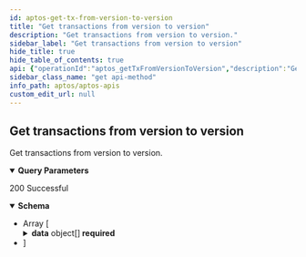 ```yaml
---
id: aptos-get-tx-from-version-to-version
title: "Get transactions from version to version"
description: "Get transactions from version to version."
sidebar_label: "Get transactions from version to version"
hide_title: true
hide_table_of_contents: true
api: {"operationId":"aptos_getTxFromVersionToVersion","description":"Get transactions from version to version.","parameters":[{"name":"from_version","required":true,"in":"query","description":"The minimum version number","example":999,"schema":{"type":"number"}},{"name":"to_version","required":true,"in":"query","description":"The maximum version number","example":1000,"schema":{"type":"number"}},{"name":"limit","required":false,"in":"query","description":"Number of item displayed per page, default: 10","schema":{"type":"number"}},{"name":"offset","required":false,"in":"query","description":"Number of skipped item, default: 0","schema":{"type":"number"}}],"responses":{"200":{"description":"200 Successful","content":{"application/json":{"schema":{"type":"array","items":{"type":"object","properties":{"data":{"description":"Array of documents","type":"array","items":{"type":"object","properties":{"blockHeight":{"type":"number","example":1,"description":"blockHeight"},"blockTime":{"format":"date-time","type":"string","example":"2023-06-14 14:14:42.380","description":"blockTime"},"timestamp":{"type":"number","example":1,"description":"timestamp"},"version":{"type":"number","example":1,"description":"version"},"type":{"type":"string","example":"block_metadata_transaction","description":"type"},"hash":{"type":"string","example":"0xbf3d139d0bbe68f1db6d393b135c2ed12ab5ec1635f08b26994180d1e6434dd1","description":"hash"},"sender":{"type":"string","example":"0xe0a2Bd4258D2768837BAa26A28fE71Dc079f84c7","description":"sender"},"sentTo":{"type":"string","example":"0x8b24Eb4E6aAe906058242D83e51fB077370c4720","description":"sentTo"},"function":{"type":"string","example":"function","description":"function"},"amount":{"type":"number","example":1,"description":"amount"},"gas":{"type":"number","example":1,"description":"gas"},"logs":{"description":"The logs of the transaction","type":"array","items":{"type":"object","properties":{"blockHeight":{"type":"number","example":48569766,"description":"blockHeight"},"blockTime":{"format":"date-time","type":"string","example":"2023-06-13 18:17:09.819","description":"blockTime"},"timestamp":{"type":"number","example":1686655029819390,"description":"timestamp"},"txVersion":{"type":"number","example":125033617,"description":"txVersion"},"txHash":{"type":"string","example":"0xdf4b0d8b621cd39e3d3dc4e24f82f0ad045014653aa0ccee9256810e1db3c8ef","description":"txHash"},"txType":{"type":"string","example":"block_metadata_transaction","description":"txType"},"creationNumber":{"type":"number","example":3,"description":"creationNumber"},"accountAddress":{"type":"string","example":"0xb723f7fb05992065f97b0562bf5a6eac95f6044134efd2ee2bf95607eb1942c7","description":"accountAddress"},"sequenceNumber":{"type":"number","example":17,"description":"sequenceNumber"},"type":{"type":"string","example":"0x1::coin::WithdrawEvent","description":"type"},"eventIndex":{"type":"number","example":1,"description":"eventIndex"},"amount":{"type":"number","example":4441891,"description":"amount","nullable":true},"moduleName":{"type":"string","example":"0x6173736574","description":"moduleName","nullable":true},"structName":{"type":"string","example":"0x6173736574","description":"structName","nullable":true},"data":{"type":"string","example":"{\"amount\": \"11385\"}","description":"data"}},"required":["blockHeight","blockTime","timestamp","txVersion","txHash","txType","creationNumber","accountAddress","sequenceNumber","type","eventIndex","amount","moduleName","structName","data"],"title":"LogResponseDto"}}},"required":["blockHeight","blockTime","timestamp","version","type","hash","sender","sentTo","function","amount","gas","logs"],"title":"TransactionResponseDto"}}},"required":["data"],"title":"ListTransactionResponseDto"}}}}}},"tags":["Get transactions"],"security":[{"apiKey":[]}],"method":"get","path":"/v1/transactions/txFromVersionToVersion","servers":[{"url":"https://aptos-mainnet-api.blocklens.io","description":"Aptos Mainnet Dev Server"}],"securitySchemes":{"bearer":{"scheme":"bearer","bearerFormat":"JWT","type":"http"},"basic":{"type":"http","scheme":"basic"},"apiKey":{"type":"apiKey","name":"X-API-KEY","in":"header"}},"info":{"title":"APTOS APIs","description":"Swagger documentation","version":"1.0.0","contact":{}},"postman":{"name":"Get transactions from version to version","description":{"content":"Get transactions from version to version.","type":"text/plain"},"url":{"path":["v1","transactions","txFromVersionToVersion"],"host":["{{baseUrl}}"],"query":[{"disabled":false,"description":{"content":"(Required) The minimum version number","type":"text/plain"},"key":"from_version","value":""},{"disabled":false,"description":{"content":"(Required) The maximum version number","type":"text/plain"},"key":"to_version","value":""},{"disabled":false,"description":{"content":"Number of item displayed per page, default: 10","type":"text/plain"},"key":"limit","value":""},{"disabled":false,"description":{"content":"Number of skipped item, default: 0","type":"text/plain"},"key":"offset","value":""}],"variable":[]},"header":[{"key":"Accept","value":"application/json"}],"method":"GET","auth":{"type":"apikey","apikey":[{"type":"any","value":"X-API-KEY","key":"key"},{"type":"any","value":"<API Key>","key":"value"},{"type":"any","value":"header","key":"in"}]}}}
sidebar_class_name: "get api-method"
info_path: aptos/aptos-apis
custom_edit_url: null
---
```



## Get transactions from version to version



Get transactions from version to version.

<details style={{"marginBottom":"1rem"}} data-collapsed={false} open={true}><summary style={{}}><strong>Query Parameters</strong></summary><div><ul><ParamsItem className={"paramsItem"} param={{"name":"from_version","required":true,"in":"query","description":"The minimum version number","example":999,"schema":{"type":"number"}}}></ParamsItem><ParamsItem className={"paramsItem"} param={{"name":"to_version","required":true,"in":"query","description":"The maximum version number","example":1000,"schema":{"type":"number"}}}></ParamsItem><ParamsItem className={"paramsItem"} param={{"name":"limit","required":false,"in":"query","description":"Number of item displayed per page, default: 10","schema":{"type":"number"}}}></ParamsItem><ParamsItem className={"paramsItem"} param={{"name":"offset","required":false,"in":"query","description":"Number of skipped item, default: 0","schema":{"type":"number"}}}></ParamsItem></ul></div></details><div><ApiTabs><TabItem label={"200"} value={"200"}><div>

200 Successful

</div><div><MimeTabs schemaType={"response"}><TabItem label={"application/json"} value={"application/json"}><SchemaTabs><TabItem label={"Schema"} value={"Schema"}><details style={{}} data-collapsed={false} open={true}><summary style={{"textAlign":"left"}}><strong>Schema</strong></summary><div style={{"textAlign":"left","marginLeft":"1rem"}}></div><ul style={{"marginLeft":"1rem"}}><li><div style={{"fontSize":"var(--ifm-code-font-size)","opacity":"0.6","marginLeft":"-.5rem","paddingBottom":".5rem"}}>Array [</div></li><SchemaItem collapsible={true} className={"schemaItem"}><details style={{}}><summary style={{}}><strong>data</strong><span style={{"opacity":"0.6"}}> object[]</span><strong style={{"fontSize":"var(--ifm-code-font-size)","color":"var(--openapi-required)"}}> required</strong></summary><div style={{"marginLeft":"1rem"}}><div style={{"marginTop":".5rem","marginBottom":".5rem"}}>

Array of documents

</div><li><div style={{"fontSize":"var(--ifm-code-font-size)","opacity":"0.6","marginLeft":"-.5rem","paddingBottom":".5rem"}}>Array [</div></li><SchemaItem collapsible={false} name={"blockHeight"} required={true} schemaName={"number"} qualifierMessage={undefined} schema={{"type":"number","example":1,"description":"blockHeight"}}></SchemaItem><SchemaItem collapsible={false} name={"blockTime"} required={true} schemaName={"date-time"} qualifierMessage={undefined} schema={{"format":"date-time","type":"string","example":"2023-06-14 14:14:42.380","description":"blockTime"}}></SchemaItem><SchemaItem collapsible={false} name={"timestamp"} required={true} schemaName={"number"} qualifierMessage={undefined} schema={{"type":"number","example":1,"description":"timestamp"}}></SchemaItem><SchemaItem collapsible={false} name={"version"} required={true} schemaName={"number"} qualifierMessage={undefined} schema={{"type":"number","example":1,"description":"version"}}></SchemaItem><SchemaItem collapsible={false} name={"type"} required={true} schemaName={"string"} qualifierMessage={undefined} schema={{"type":"string","example":"block_metadata_transaction","description":"type"}}></SchemaItem><SchemaItem collapsible={false} name={"hash"} required={true} schemaName={"string"} qualifierMessage={undefined} schema={{"type":"string","example":"0xbf3d139d0bbe68f1db6d393b135c2ed12ab5ec1635f08b26994180d1e6434dd1","description":"hash"}}></SchemaItem><SchemaItem collapsible={false} name={"sender"} required={true} schemaName={"string"} qualifierMessage={undefined} schema={{"type":"string","example":"0xe0a2Bd4258D2768837BAa26A28fE71Dc079f84c7","description":"sender"}}></SchemaItem><SchemaItem collapsible={false} name={"sentTo"} required={true} schemaName={"string"} qualifierMessage={undefined} schema={{"type":"string","example":"0x8b24Eb4E6aAe906058242D83e51fB077370c4720","description":"sentTo"}}></SchemaItem><SchemaItem collapsible={false} name={"function"} required={true} schemaName={"string"} qualifierMessage={undefined} schema={{"type":"string","example":"function","description":"function"}}></SchemaItem><SchemaItem collapsible={false} name={"amount"} required={true} schemaName={"number"} qualifierMessage={undefined} schema={{"type":"number","example":1,"description":"amount"}}></SchemaItem><SchemaItem collapsible={false} name={"gas"} required={true} schemaName={"number"} qualifierMessage={undefined} schema={{"type":"number","example":1,"description":"gas"}}></SchemaItem><SchemaItem collapsible={true} className={"schemaItem"}><details style={{}}><summary style={{}}><strong>logs</strong><span style={{"opacity":"0.6"}}> object[]</span><strong style={{"fontSize":"var(--ifm-code-font-size)","color":"var(--openapi-required)"}}> required</strong></summary><div style={{"marginLeft":"1rem"}}><div style={{"marginTop":".5rem","marginBottom":".5rem"}}>

The logs of the transaction

</div><li><div style={{"fontSize":"var(--ifm-code-font-size)","opacity":"0.6","marginLeft":"-.5rem","paddingBottom":".5rem"}}>Array [</div></li><SchemaItem collapsible={false} name={"blockHeight"} required={true} schemaName={"number"} qualifierMessage={undefined} schema={{"type":"number","example":48569766,"description":"blockHeight"}}></SchemaItem><SchemaItem collapsible={false} name={"blockTime"} required={true} schemaName={"date-time"} qualifierMessage={undefined} schema={{"format":"date-time","type":"string","example":"2023-06-13 18:17:09.819","description":"blockTime"}}></SchemaItem><SchemaItem collapsible={false} name={"timestamp"} required={true} schemaName={"number"} qualifierMessage={undefined} schema={{"type":"number","example":1686655029819390,"description":"timestamp"}}></SchemaItem><SchemaItem collapsible={false} name={"txVersion"} required={true} schemaName={"number"} qualifierMessage={undefined} schema={{"type":"number","example":125033617,"description":"txVersion"}}></SchemaItem><SchemaItem collapsible={false} name={"txHash"} required={true} schemaName={"string"} qualifierMessage={undefined} schema={{"type":"string","example":"0xdf4b0d8b621cd39e3d3dc4e24f82f0ad045014653aa0ccee9256810e1db3c8ef","description":"txHash"}}></SchemaItem><SchemaItem collapsible={false} name={"txType"} required={true} schemaName={"string"} qualifierMessage={undefined} schema={{"type":"string","example":"block_metadata_transaction","description":"txType"}}></SchemaItem><SchemaItem collapsible={false} name={"creationNumber"} required={true} schemaName={"number"} qualifierMessage={undefined} schema={{"type":"number","example":3,"description":"creationNumber"}}></SchemaItem><SchemaItem collapsible={false} name={"accountAddress"} required={true} schemaName={"string"} qualifierMessage={undefined} schema={{"type":"string","example":"0xb723f7fb05992065f97b0562bf5a6eac95f6044134efd2ee2bf95607eb1942c7","description":"accountAddress"}}></SchemaItem><SchemaItem collapsible={false} name={"sequenceNumber"} required={true} schemaName={"number"} qualifierMessage={undefined} schema={{"type":"number","example":17,"description":"sequenceNumber"}}></SchemaItem><SchemaItem collapsible={false} name={"type"} required={true} schemaName={"string"} qualifierMessage={undefined} schema={{"type":"string","example":"0x1::coin::WithdrawEvent","description":"type"}}></SchemaItem><SchemaItem collapsible={false} name={"eventIndex"} required={true} schemaName={"number"} qualifierMessage={undefined} schema={{"type":"number","example":1,"description":"eventIndex"}}></SchemaItem><SchemaItem collapsible={false} name={"amount"} required={true} schemaName={"number"} qualifierMessage={undefined} schema={{"type":"number","example":4441891,"description":"amount","nullable":true}}></SchemaItem><SchemaItem collapsible={false} name={"moduleName"} required={true} schemaName={"string"} qualifierMessage={undefined} schema={{"type":"string","example":"0x6173736574","description":"moduleName","nullable":true}}></SchemaItem><SchemaItem collapsible={false} name={"structName"} required={true} schemaName={"string"} qualifierMessage={undefined} schema={{"type":"string","example":"0x6173736574","description":"structName","nullable":true}}></SchemaItem><SchemaItem collapsible={false} name={"data"} required={true} schemaName={"string"} qualifierMessage={undefined} schema={{"type":"string","example":"{\"amount\": \"11385\"}","description":"data"}}></SchemaItem><li><div style={{"fontSize":"var(--ifm-code-font-size)","opacity":"0.6","marginLeft":"-.5rem"}}>]</div></li></div></details></SchemaItem><li><div style={{"fontSize":"var(--ifm-code-font-size)","opacity":"0.6","marginLeft":"-.5rem"}}>]</div></li></div></details></SchemaItem><li><div style={{"fontSize":"var(--ifm-code-font-size)","opacity":"0.6","marginLeft":"-.5rem"}}>]</div></li></ul></details></TabItem><TabItem label={"Example (from schema)"} value={"Example (from schema)"}><ResponseSamples responseExample={"[\n  {\n    \"data\": [\n      {\n        \"blockHeight\": 1,\n        \"blockTime\": \"2023-06-14 14:14:42.380\",\n        \"timestamp\": 1,\n        \"version\": 1,\n        \"type\": \"block_metadata_transaction\",\n        \"hash\": \"0xbf3d139d0bbe68f1db6d393b135c2ed12ab5ec1635f08b26994180d1e6434dd1\",\n        \"sender\": \"0xe0a2Bd4258D2768837BAa26A28fE71Dc079f84c7\",\n        \"sentTo\": \"0x8b24Eb4E6aAe906058242D83e51fB077370c4720\",\n        \"function\": \"function\",\n        \"amount\": 1,\n        \"gas\": 1,\n        \"logs\": [\n          {\n            \"blockHeight\": 48569766,\n            \"blockTime\": \"2023-06-13 18:17:09.819\",\n            \"timestamp\": 1686655029819390,\n            \"txVersion\": 125033617,\n            \"txHash\": \"0xdf4b0d8b621cd39e3d3dc4e24f82f0ad045014653aa0ccee9256810e1db3c8ef\",\n            \"txType\": \"block_metadata_transaction\",\n            \"creationNumber\": 3,\n            \"accountAddress\": \"0xb723f7fb05992065f97b0562bf5a6eac95f6044134efd2ee2bf95607eb1942c7\",\n            \"sequenceNumber\": 17,\n            \"type\": \"0x1::coin::WithdrawEvent\",\n            \"eventIndex\": 1,\n            \"amount\": 4441891,\n            \"moduleName\": \"0x6173736574\",\n            \"structName\": \"0x6173736574\",\n            \"data\": \"{\\\"amount\\\": \\\"11385\\\"}\"\n          }\n        ]\n      }\n    ]\n  }\n]"} language={"json"}></ResponseSamples></TabItem></SchemaTabs></TabItem></MimeTabs></div></TabItem></ApiTabs></div>
      